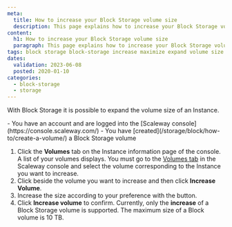 ```yaml
---
meta:
  title: How to increase your Block Storage volume size
  description: This page explains how to increase your Block Storage volume
content:
  h1: How to increase your Block Storage volume size
  paragraph: This page explains how to increase your Block Storage volume
tags: block storage block-storage increase maximize expand volume size
dates:
  validation: 2023-06-08
  posted: 2020-01-10
categories:
  - block-storage
  - storage
---
```


With Block Storage it is possible to expand the volume size of an Instance.

<Macro id="iam-requirements" />

<Message type="requirement">
  - You have an account and are logged into the [Scaleway console](https://console.scaleway.com/)
  - You have [created](/storage/block/how-to/create-a-volume/) a Block Storage volume
</Message>

1. Click the **Volumes** tab on the Instance information page of the console. A list of your volumes displays.
    <Message type="tip">
      You must go to the [Volumes tab](https://console.scaleway.com/instance/volumes) in the Scaleway console and select the volume corresponding to the Instance you want to increase.
    </Message>
2. Click <Icon name="more" /> beside the volume you want to increase and then click **Increase Volume**.
3. Increase the size according to your preference with the <Icon name="plus" /> button.
    <Lightbox src="scaleway-increase-volume-modal.webp" alt="" />
4. Click **Increase volume** to confirm.
    <Message type="note">
      Currently, only the **increase** of a Block Storage volume is supported. The maximum size of a Block volume is 10 TB.
    </Message>

